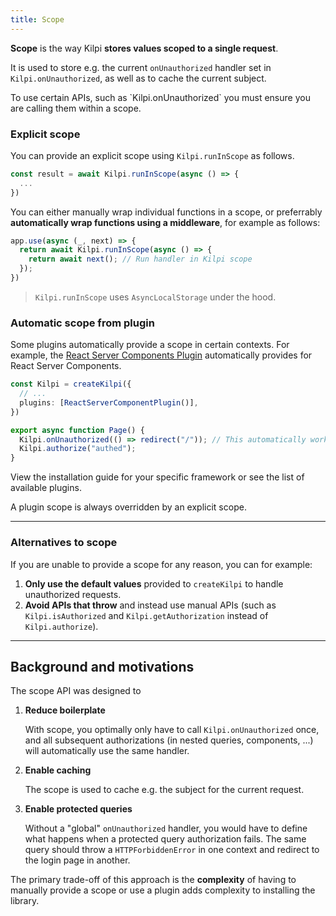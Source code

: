 ```yaml
---
title: Scope
---
```


**Scope** is the way Kilpi **stores values scoped to a single request**.

It is used to store e.g. the current `onUnauthorized` handler set in `Kilpi.onUnauthorized`, as well as to cache the current subject.

<Aside type="warning">
To use certain APIs, such as `Kilpi.onUnauthorized` you must ensure you are calling them within a scope.
</Aside>

### Explicit scope

You can provide an explicit scope using `Kilpi.runInScope` as follows.

```ts
const result = await Kilpi.runInScope(async () => {
  ...
})
```

You can either manually wrap individual functions in a scope, or preferrably **automatically wrap functions using a middleware**, for example as follows:

```ts
app.use(async (_, next) => {
  return await Kilpi.runInScope(async () => {
    return await next(); // Run handler in Kilpi scope
  });
})
```

> `Kilpi.runInScope` uses `AsyncLocalStorage` under the hood.


### Automatic scope from plugin

Some plugins automatically provide a scope in certain contexts. For example, the [React Server Components Plugin](/docs/plugins/react-server-components) automatically provides for React Server Components.

```ts {3,7}
const Kilpi = createKilpi({
  // ...
  plugins: [ReactServerComponentPlugin()],
})

export async function Page() {
  Kilpi.onUnauthorized(() => redirect("/")); // This automatically works
  Kilpi.authorize("authed"); 
}
```

View the installation guide for your specific framework or see the list of available plugins.

A plugin scope is always overridden by an explicit scope.

---

### Alternatives to scope

If you are unable to provide a scope for any reason, you can for example:

1. **Only use the default values** provided to `createKilpi` to handle unauthorized requests.
2. **Avoid APIs that throw** and instead use manual APIs (such as `Kilpi.isAuthorized` and `Kilpi.getAuthorization` instead of `Kilpi.authorize`).

---

## Background and motivations

The scope API was designed to

1. **Reduce boilerplate**

    With scope, you optimally only have to call `Kilpi.onUnauthorized` once, and all subsequent authorizations (in nested queries, components, ...) will automatically use the same handler.

2. **Enable caching**

    The scope is used to cache e.g. the subject for the current request.

3. **Enable protected queries**

    Without a "global" `onUnauthorized` handler, you would have to define what happens when a protected query authorization fails. The same query should throw a `HTTPForbiddenError` in one context and redirect to the login page in another.

The primary trade-off of this approach is the **complexity** of having to manually provide a scope or use a plugin adds complexity to installing the library.
